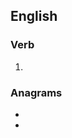 ==English==

===Verb===
{{head|en|verb form}}

# {{en-third-person singular of|relight}}

===Anagrams===
* {{l|en|lighters}}
* {{l|en|slighter}}